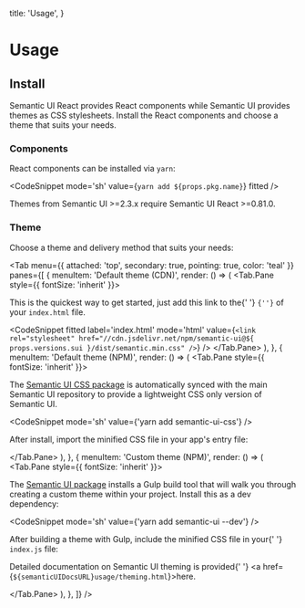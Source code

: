 

  title: 'Usage',
}

# Usage

## Install

Semantic UI React provides React components while Semantic UI provides themes as CSS stylesheets.
Install the React components and choose a theme that suits your needs.

### Components

React components can be installed via <code>yarn</code>:

<CodeSnippet mode='sh' value={`yarn add ${props.pkg.name}`} fitted />

<Message info size='tiny' attached='bottom'>
  <Icon name='idea' />
  Themes from Semantic UI >=2.3.x require Semantic UI React >=0.81.0.
</Message>

### Theme

Choose a theme and delivery method that suits your needs:

<Tab
  menu={{ attached: 'top', secondary: true, pointing: true, color: 'teal' }}
  panes={[
    {
      menuItem: 'Default theme (CDN)',
      render: () => (
        <Tab.Pane style={{ fontSize: 'inherit' }}>
          <p>
            This is the quickest way to get started, just add this link to the{' '}
            <code>{'<head>'}</code> of your <code>index.html</code> file.
          </p>
          <CodeSnippet
            fitted
            label='index.html'
            mode='html'
            value={`
              <link
                rel="stylesheet"
                href="//cdn.jsdelivr.net/npm/semantic-ui@${
                  props.versions.sui
                }/dist/semantic.min.css"
              />
            `}
          />
        </Tab.Pane>
      ),
    },
    {
      menuItem: 'Default theme (NPM)',
      render: () => (
        <Tab.Pane style={{ fontSize: 'inherit' }}>
          <p>
            The <a href={semanticUICSSRepoURL}>Semantic UI CSS package</a> is automatically synced
            with the main Semantic UI repository to provide a lightweight CSS only version of
            Semantic UI.
          </p>
          <CodeSnippet mode='sh' value={'yarn add semantic-ui-css'} />
          <p>After install, import the minified CSS file in your app's entry file:</p>
          <CodeSnippet fitted label='index.js' value="import 'semantic-ui-css/semantic.min.css'" />
        </Tab.Pane>
      ),
    },
    {
      menuItem: 'Custom theme (NPM)',
      render: () => (
        <Tab.Pane style={{ fontSize: 'inherit' }}>
          <p>
            The <a href={semanticUIRepoURL}>Semantic UI package</a> installs a Gulp build tool that
            will walk you through creating a custom theme within your project. Install this as a dev
            dependency:
          </p>
          <CodeSnippet mode='sh' value={'yarn add semantic-ui --dev'} />
          <p>
            After building a theme with Gulp, include the minified CSS file in your{' '}
            <code>index.js</code> file:
          </p>
          <CodeSnippet label='index.js' value="import '../semantic/dist/semantic.min.css'" />
          <p>
            Detailed documentation on Semantic UI theming is provided{' '}
            <a href={`${semanticUIDocsURL}usage/theming.html`}>here</a>.
          </p>
        </Tab.Pane>
      ),
    },
  ]}
/>

<Divider hidden section />

## Bundling

Semantic UI React is fully supported by all modern JavaScript bundlers. We've made some
example recipes with some of them. You can use these as a starting point for your project.

<Tab
  menu={{ attached: 'top', secondary: true, pointing: true, color: 'teal' }}
  panes={[
    {
      menuItem: 'Webpack 2/3',
      render: () => (
        <Tab.Pane style={{ fontSize: 'inherit' }}>
          <p>
            Semantic UI React is fully supported by Webpack 2 and 3, including tree shaking as of{' '}
            <code>semantic-ui-react@0.81.2</code>.
          </p>
          <p>
            Please ensure that you build your app in production mode before release. Semantic UI
            React includes several optimizations in production mode, such as stripping `propTypes`
            from your build.
          </p>
          <Header as='h4'>Examples</Header>
          <List>
            <List.Item
              icon='github'
              content='Webpack 3 Example Project'
              href='https://github.com/Semantic-Org/Semantic-UI-React/tree/master/examples/webpack3'
              rel='noopener noreferrer'
              target='_blank'
            />
            <List.Item
              icon='github'
              content='Webpack 3 Example .babelrc'
              href='https://github.com/Semantic-Org/Semantic-UI-React/tree/master/examples/webpack3/.babelrc'
              rel='noopener noreferrer'
              target='_blank'
            />
            <List.Item
              icon='github'
              content='babel-plugin-lodash'
              href='https://github.com/lodash/babel-plugin-lodash'
              rel='noopener noreferrer'
              target='_blank'
            />
          </List>
          <Divider horizontal section>
            Known Issues
          </Divider>
          <p>
            Webpack 2/3 tree shaking does not completely remove unused exports, there are numerous
            issues that are long-standing bugs:
          </p>
          <List>
            <List.Item
              icon='github'
              href='https://github.com/webpack/webpack/issues/1750'
              rel='noopener noreferrer'
              target='_blank'
              content='webpack/webpack#1750'
            />
            <List.Item
              icon='github'
              href='https://github.com/webpack/webpack/issues/2867'
              rel='noopener noreferrer'
              target='_blank'
              content='webpack/webpack#2867'
            />
            <List.Item
              icon='github'
              href='https://github.com/webpack/webpack/issues/2899'
              rel='noopener noreferrer'
              target='_blank'
              content='webpack/webpack#2899'
            />
            <List.Item
              icon='github'
              href='https://github.com/webpack/webpack/issues/3092'
              rel='noopener noreferrer'
              target='_blank'
              content='webpack/webpack#3092'
            />
          </List>
          <p>
            Semantic UI React imports will be not optimized, so we recommend to use
            <code>babel-plugin-lodash</code> in your builds. You can find example configuration in
            <code>examples/webpack3</code> directory.
          </p>
        </Tab.Pane>
      ),
    },
    {
      menuItem: 'Webpack 4',
      render: () => (
        <Tab.Pane style={{ fontSize: 'inherit' }}>
          <p>
            Semantic UI React is fully supported by Webpack 4, including tree shaking as of{' '}
            <code>semantic-ui-react@0.81.2</code>.
          </p>
          <p>
            Please ensure that you build your app in production mode before release. Semantic UI
            React includes several optimizations in production mode, such as stripping `propTypes`
            from your build.
          </p>
        </Tab.Pane>
      ),
    },
  ]}
/>

<Divider hidden section />

## Examples

For examples on how to import and use Semantic UI React components, click the code icon
(<Icon name="code" />) next to any example. Here are a few direct links:

- [Button](/elements/button#button-example-button)
- [List](/elements/list#list-example-list)
- [Card](/views/card#card-example-card)
- [Modal](/modules/modal#modal-example-modal)
